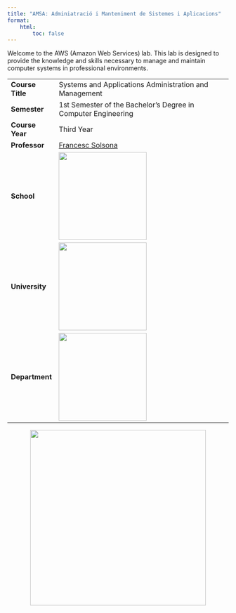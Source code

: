 ```yaml
---
title: "AMSA: Adminiatració i Manteniment de Sistemes i Aplicacions"
format:
    html:
        toc: false
---
```


Welcome to the AWS (Amazon Web Services) lab.
This lab is designed to provide the knowledge and skills necessary to manage and maintain computer systems in professional environments.

|                         |                                                                                                  |
|-------------------------|--------------------------------------------------------------------------------------------------|
| **Course Title**        | Systems and Applications Administration and Management                                           |
| **Semester**            | 1st Semester of the Bachelor's Degree in Computer Engineering                                    |
| **Course Year**         | Third Year                                                                                       |
| **Professor**           | [Francesc Solsona](mailto:francesc.solsona@udl.cat)                                                        |                                     
| **School**              | [![](figs/corporative/institute.png){width="200px"} ](https://www.eps.udl.cat)                   |
| **University**          | [![](figs/corporative/university.png){width="200px"} ](https://www.udl.cat)                   | 
| **Department**          | [![](figs/corporative/department.png){width="200px"} ](https://deidd.udl.cat/)              |

![](figs/humor/administrador_sistemes.png){width="400px" style="display: block; margin-left: auto; margin-right: auto;"}
